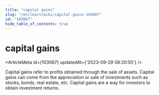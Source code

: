 ```yaml
---
title: "capital gains"
slug: "/en/learn/wiki/capital-gains-103067"
id: "103067"
hide_table_of_contents: true
---
```



# capital gains

<ArticleMeta id={103067} updatedAt={'2023-09-29 08:20:55'} />
<div className='border-solid border-b border-t-0 my-4 border-[var(--ifm-color-gray-300)]' />

Capital gains refer to profits obtained through the sale of assets. Capital gains can come from the appreciation or sale of investments such as stocks, bonds, real estate, etc. Capital gains are a way for investors to obtain investment returns.

